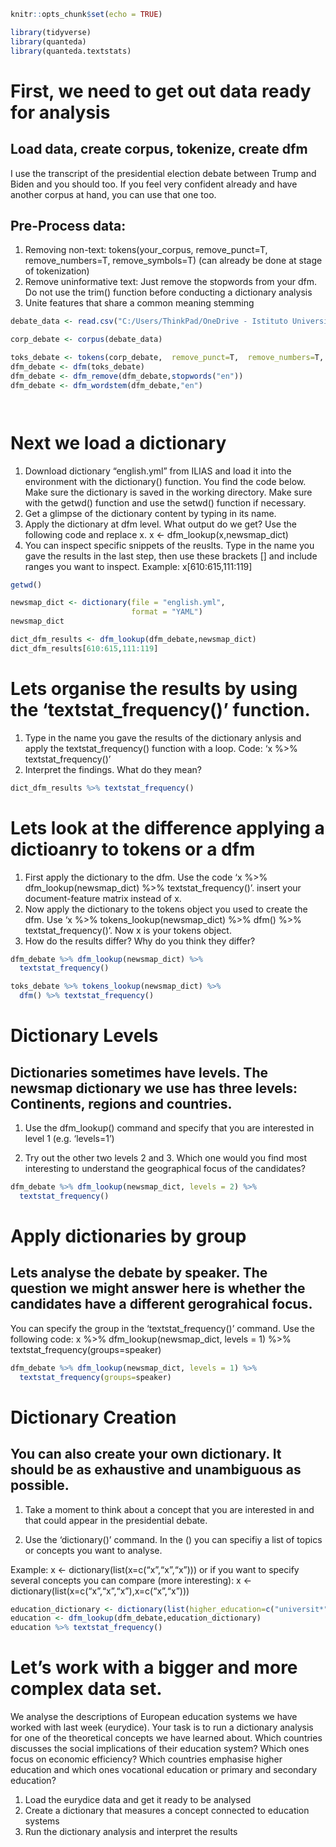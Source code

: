 
```{r setup, include=FALSE}
knitr::opts_chunk$set(echo = TRUE)

library(tidyverse)
library(quanteda)
library(quanteda.textstats)
```

# First, we need to get out data ready for analysis
## Load data, create corpus, tokenize, create dfm
I use the transcript of the presidential election debate between Trump and Biden and you should too. If you feel very confident already and have another corpus at hand, you can use that one too. 

## Pre-Process data: 
1. Removing non-text: tokens(your_corpus,  remove_punct=T,  remove_numbers=T, remove_symbols=T) (can already be done at stage of tokenization)
2. Remove uninformative text: Just remove the stopwords from your dfm. Do not use the trim() function before conducting a dictionary analysis
3. Unite features that share a common meaning stemming
```{r}
debate_data <- read.csv("C:/Users/ThinkPad/OneDrive - Istituto Universitario Europeo/Promotion/8. Teaching/2025 Teaching CTA in Marburg/Code/us_election_2020_1st_presidential_debate.csv")

corp_debate <- corpus(debate_data)

toks_debate <- tokens(corp_debate,  remove_punct=T,  remove_numbers=T, remove_symbols=T)
dfm_debate <- dfm(toks_debate)
dfm_debate <- dfm_remove(dfm_debate,stopwords("en")) 
dfm_debate <- dfm_wordstem(dfm_debate,"en")




```

# Next we load a dictionary
1. Download dictionary "english.yml" from ILIAS and load it into the environment with the dictionary() function. You find the code below. Make sure the dictionary is saved in the working directory. Make sure with the getwd() function and use the setwd() function if necessary.
2. Get a glimpse of the dictionary content by typing in its name.
3. Apply the dictionary at dfm level. What output do we get? Use the following code and replace x. x <- dfm_lookup(x,newsmap_dict)
4. You can inspect specific snippets of the reuslts. Type in the name you gave the results in the last step, then use these brackets [] and include ranges you want to inspect. 
Example:  x[610:615,111:119]



```{r}
getwd()

newsmap_dict <- dictionary(file = "english.yml",
                           format = "YAML")
newsmap_dict

dict_dfm_results <- dfm_lookup(dfm_debate,newsmap_dict)
dict_dfm_results[610:615,111:119]

```


# Lets organise the results by using the 'textstat_frequency()' function. 
1. Type in the name you gave the results of the dictionary anlysis and apply the textstat_frequency() function with a loop.
Code: 'x %>% textstat_frequency()'
2. Interpret the findings. What do they mean?

```{r}
dict_dfm_results %>% textstat_frequency()
```

# Lets look at the difference applying a dictioanry to tokens or a dfm
1. First apply the dictionary to the dfm. Use the code 'x %>% dfm_lookup(newsmap_dict) %>%  textstat_frequency()'. insert your document-feature matrix instead of x.
2. Now apply the dictionary to the tokens object you used to create the dfm. Use 'x %>% tokens_lookup(newsmap_dict) %>% dfm() %>% textstat_frequency()'. Now x is your tokens object.
3. How do the results differ? Why do you think they differ?

```{r}
dfm_debate %>% dfm_lookup(newsmap_dict) %>% 
  textstat_frequency()

toks_debate %>% tokens_lookup(newsmap_dict) %>% 
  dfm() %>% textstat_frequency()

```
# Dictionary Levels
## Dictionaries sometimes have levels. The newsmap dictionary we use has three levels: Continents, regions and countries.

1. Use the dfm_lookup() command and specify that you are interested in level 1 (e.g. 'levels=1')

2. Try out the other two levels 2 and 3. Which one would you find most interesting to understand the geographical focus of the candidates?


```{r}
dfm_debate %>% dfm_lookup(newsmap_dict, levels = 2) %>% 
  textstat_frequency()

```


# Apply dictionaries by group
## Lets analyse the debate by speaker. The question we might answer here is whether the candidates have a different gerograhical focus.

You can specify the group in the 'textstat_frequency()' command. Use the following code: x %>% dfm_lookup(newsmap_dict, levels = 1) %>%
  textstat_frequency(groups=speaker)


```{r}
dfm_debate %>% dfm_lookup(newsmap_dict, levels = 1) %>%
  textstat_frequency(groups=speaker)

```

# Dictionary Creation
## You can also create your own dictionary. It should be as exhaustive and unambiguous as possible.

1. Take a moment to think about a concept that you are interested in and that could appear in the presidential debate.

2. Use the 'dictionary()' command. In the () you can specifiy a list of topics or concepts you want to analyse.

Example: x <- dictionary(list(x=c("x","x","x"))) or if you want to specify several concepts you can compare (more interesting): x <- dictionary(list(x=c("x","x","x"),x=c("x","x")))


```{r}
education_dictionary <- dictionary(list(higher_education=c("universit*","higher education","professor*"),school_education=c("school*","teache*")))
education <- dfm_lookup(dfm_debate,education_dictionary)
education %>% textstat_frequency()

```

# Let's work with a bigger and more complex data set.

We analyse the descriptions of European education systems we have worked with last week (eurydice). Your task is to run a dictionary analysis for one of the theoretical concepts we have learned about. Which countries discusses the social implications of their education system? Which ones focus on economic efficiency? Which countries emphasise higher education and which ones vocational education or primary and secondary education?

1. Load the eurydice data and get it ready to be analysed
2. Create a dictionary that measures a concept connected to education systems
3. Run the dictionary analysis and interpret the results

```{r}


```
